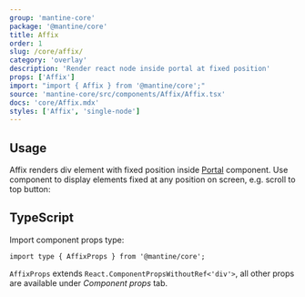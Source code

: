 ```yaml
---
group: 'mantine-core'
package: '@mantine/core'
title: Affix
order: 1
slug: /core/affix/
category: 'overlay'
description: 'Render react node inside portal at fixed position'
props: ['Affix']
import: "import { Affix } from '@mantine/core';"
source: 'mantine-core/src/components/Affix/Affix.tsx'
docs: 'core/Affix.mdx'
styles: ['Affix', 'single-node']
---
```



## Usage

Affix renders div element with fixed position inside [Portal](/core/portal) component.
Use component to display elements fixed at any position on screen, e.g. scroll to top button:

<Demo data={AffixDemos.usage} />

## TypeScript

Import component props type:

```tsx
import type { AffixProps } from '@mantine/core';
```

`AffixProps` extends `React.ComponentPropsWithoutRef<'div'>`, all other props are available under _Component props_ tab.
